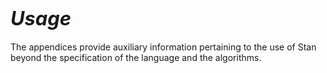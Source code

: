 # <i style="font-size: 110%; padding:1.5em 0 0 0">Usage</i> {-}

The appendices provide auxiliary information pertaining to the use of Stan beyond the specification of the language and the algorithms.
